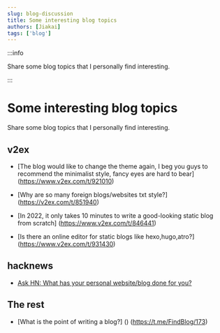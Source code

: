 ```yaml
---
slug: blog-discussion
title: Some interesting blog topics
authors: [Jiakai]
tags: ['blog']
---
```


:::info

Share some blog topics that I personally find interesting.

:::


# Some interesting blog topics

Share some blog topics that I personally find interesting.

## v2ex

- [The blog would like to change the theme again, I beg you guys to recommend the minimalist style, fancy eyes are hard to bear] (https://www.v2ex.com/t/921010)

- [Why are so many foreign blogs/websites txt style?] (https://v2ex.com/t/851940)

- [In 2022, it only takes 10 minutes to write a good-looking static blog from scratch] (https://www.v2ex.com/t/846441)

- [Is there an online editor for static blogs like hexo,hugo,atro?] (https://www.v2ex.com/t/931430)


## hacknews

- [Ask HN: What has your personal website/blog done for you?](https://news.ycombinator.com/item?id=35164819)

## The rest

- [What is the point of writing a blog?] () (https://t.me/FindBlog/173)